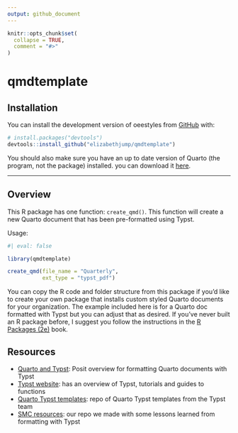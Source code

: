 ```yaml
---
output: github_document
---
```


<!-- README.md is generated from README.Rmd. Please edit that file -->

```r
knitr::opts_chunk$set(
  collapse = TRUE,
  comment = "#>"
)
```

# qmdtemplate

## Installation 

You can install the development version of oeestyles from [GitHub](https://github.com/) with:

``` r
# install.packages("devtools")
devtools::install_github("elizabethjump/qmdtemplate")
```
You should also make sure you have an up to date version of Quarto (the program, not the package) installed. you can download it [here](https://quarto.org/docs/blog/posts/2024-11-25-1.6-release/).

-------------------------------

## Overview

This R package has one function: `create_qmd()`. This function will create a new Quarto document that has been pre-formatted using Typst. 

Usage:

```r
#| eval: false

library(qmdtemplate)

create_qmd(file_name = "Quarterly",
           ext_type = "typst_pdf")

```

You can copy the R code and folder structure from this package if you'd like to create your own package that installs custom styled Quarto documents for your organization. The example included here is for a Quarto doc formatted with Typst but you can adjust that as desired. If you've never built an R package before, I suggest you follow the instructions in the [R Packages (2e)](https://r-pkgs.org/) book.  


## Resources

* [Quarto and Typst](https://quarto.org/docs/output-formats/typst.html): Posit overview for formatting Quarto documents with Typst 
* [Typst website](https://typst.app/docs/): has an overview of Typst, tutorials and guides to functions
* [Quarto Typst templates](https://github.com/quarto-ext/typst-templates): repo of Quarto Typst templates from the Typst team
* [SMC resources](https://github.com/San-Mateo-County-Health-Epidemiology/Helpful-Code-Bits/blob/main/typst/typst-template.typ.md): our repo we made with some lessons learned from formatting with Typst

